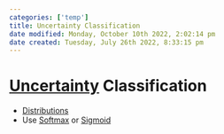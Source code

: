 ```yaml
---
categories: ['temp']
title: Uncertainty Classification
date modified: Monday, October 10th 2022, 2:02:14 pm
date created: Tuesday, July 26th 2022, 8:33:15 pm
---
```


# [Uncertainty](Uncertainty.qmd) Classification
- [Distributions](Distributions)
- Use [Softmax](Softmax.qmd) or [Sigmoid](Sigmoid.qmd)



